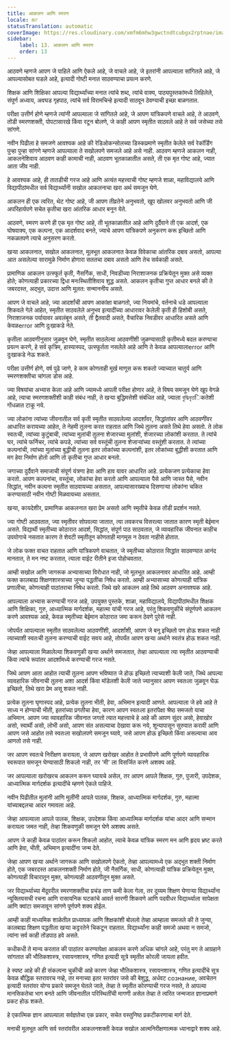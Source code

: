 ```yaml
---
title: आकलन आणि स्मरण
locale: mr
statusTranslation: automatic
coverImage: https://res.cloudinary.com/xmfm6mhw3gwctndtcubgx2rptnae/image/upload/v1740337243/small_cover_educacion_fundamental_a051170f1c.webp
sidebar:
    label: 13. आकलन आणि स्मरण
    order: 13
---
```

आठवणे म्हणजे आपण जे पाहिले आणि ऐकले आहे, जे वाचले आहे, जे इतरांनी आपल्याला सांगितले आहे, जे आपल्यासोबत घडले आहे, इत्यादी गोष्टी मनात साठवण्याचा प्रयत्न करणे.

शिक्षक आणि शिक्षिका आपल्या विद्यार्थ्यांच्या मनात त्यांचे शब्द, त्यांचे वाक्य, पाठ्यपुस्तकांमध्ये लिहिलेले, संपूर्ण अध्याय, अवघड गृहपाठ, त्यांचे सर्व विरामचिन्हे इत्यादी साठवून ठेवण्याची इच्छा बाळगतात.

परीक्षा उत्तीर्ण होणे म्हणजे त्यांनी आपल्याला जे सांगितले आहे, जे आपण यांत्रिकपणे वाचले आहे, ते आठवणे, तोंडी स्मरणशक्ती, पोपटासारखे किंवा रटून बोलणे, जे काही आपण स्मृतीत साठवले आहे ते सर्व जसेच्या तसे सांगणे.

नवीन पिढीला हे समजणे आवश्यक आहे की रेडिओकन्सोलच्या डिस्कप्रमाणे स्मृतीत केलेले सर्व रेकॉर्डिंग पुन्हा पुन्हा सांगणे म्हणजे आपल्याला ते सखोलपणे समजले आहे असे नाही. आठवण म्हणजे आकलन नाही, आकलनेशिवाय आठवण काही कामाची नाही, आठवण भूतकाळातील असते, ती एक मृत गोष्ट आहे, ज्यात आता जीव नाही.

हे आवश्यक आहे, ही तातडीची गरज आहे आणि अत्यंत महत्त्वाची गोष्ट म्हणजे शाळा, महाविद्यालये आणि विद्यापीठांमधील सर्व विद्यार्थ्यांनी सखोल आकलनाचा खरा अर्थ समजून घेणे.

आकलन ही एक त्वरित, थेट गोष्ट आहे, जी आपण तीव्रतेने अनुभवतो, खूप खोलवर अनुभवतो आणि जी अपरिहार्यपणे सचेत कृतीचा खरा आंतरिक आधार बनून येते.

आठवणे, स्मरण करणे ही एक मृत गोष्ट आहे, ती भूतकाळातील आहे आणि दुर्दैवाने ती एक आदर्श, एक घोषवाक्य, एक कल्पना, एक आदर्शवाद बनते, ज्याचे आपण यांत्रिकपणे अनुकरण करू इच्छितो आणि नकळतपणे त्याचे अनुसरण करतो.

खऱ्या आकलनात, सखोल आकलनात, मूलभूत आकलनात केवळ विवेकाचा आंतरिक दबाव असतो, आपल्या आत असलेल्या सारामुळे निर्माण होणारा सततचा दबाव असतो आणि तेच सर्वकाही असते.

प्रामाणिक आकलन उत्स्फूर्त कृती, नैसर्गिक, साधी, निवडीच्या निराशाजनक प्रक्रियेतून मुक्त असे व्यक्त होते; कोणत्याही प्रकारच्या द्विधा मनःस्थितीशिवाय शुद्ध असते. आकलन कृतीचा गुप्त आधार बनले की ते जबरदस्त, अद्भुत, उदात्त आणि मूलत: सन्माननीय असते.

आपण जे वाचले आहे, ज्या आदर्शांची आपण आकांक्षा बाळगतो, ज्या नियमांचे, वर्तनाचे धडे आपल्याला शिकवले गेले आहेत, स्मृतीत साठवलेले अनुभव इत्यादींच्या आधारावर केलेली कृती ही हिशोबी असते, निराशाजनक पर्यायावर अवलंबून असते, ती द्वैतवादी असते, वैचारिक निवडीवर आधारित असते आणि केवळerror आणि दुःखाकडे नेते.

कृतीला आठवणीनुसार जुळवून घेणे, स्मृतीत साठलेल्या आठवणींशी जुळण्यासाठी कृतीमध्ये बदल करण्याचा प्रयत्न करणे, हे सर्व कृत्रिम, हास्यास्पद, उत्स्फूर्तता नसलेले आहे आणि ते केवळ आपल्यालाerror आणि दुःखाकडे नेऊ शकते.

परीक्षा उत्तीर्ण होणे, वर्ष पुढे जाणे, हे काम कोणताही मूर्ख माणूस करू शकतो ज्याच्यात चातुर्य आणि स्मरणशक्तीचा चांगला डोस आहे.

ज्या विषयांचा अभ्यास केला आहे आणि ज्यामध्ये आपली परीक्षा होणार आहे, ते विषय समजून घेणे खूप वेगळे आहे, त्याचा स्मरणशक्तीशी काही संबंध नाही, ते खऱ्या बुद्धिमत्तेशी संबंधित आहे, ज्याला বুদ্ধিবৃত্তिकतेशी गोंधळात टाकू नये.

ज्या लोकांना त्यांच्या जीवनातील सर्व कृती स्मृतीत साठवलेल्या आदर्शांवर, सिद्धांतांवर आणि आठवणींवर आधारित करायच्या आहेत, ते नेहमी तुलना करत राहतात आणि जिथे तुलना असते तिथे हेवा असतो. ते लोक स्वतःची, त्यांच्या कुटुंबाची, त्यांच्या मुलांची तुलना शेजारच्या मुलांशी, शेजारच्या लोकांशी करतात. ते त्यांचे घर, त्यांचे फर्निचर, त्यांचे कपडे, त्यांच्या सर्व वस्तूंची तुलना शेजाऱ्यांच्या वस्तूंशी करतात. ते त्यांच्या कल्पनांची, त्यांच्या मुलांच्या बुद्धीची तुलना इतर लोकांच्या कल्पनांशी, इतर लोकांच्या बुद्धीशी करतात आणि मग हेवा निर्माण होतो आणि तो कृतीचा गुप्त आधार बनतो.

जगाच्या दुर्दैवाने समाजाची संपूर्ण यंत्रणा हेवा आणि हाव यावर आधारित आहे. प्रत्येकजण प्रत्येकाचा हेवा करतो. आपण कल्पनांचा, वस्तूंचा, लोकांचा हेवा करतो आणि आपल्याला पैसे आणि जास्त पैसे, नवीन सिद्धांत, नवीन कल्पना स्मृतीत साठवायच्या असतात, आपल्यासारख्याच दिसणाऱ्या लोकांना चकित करण्यासाठी नवीन गोष्टी मिळवायच्या असतात.

खऱ्या, कायदेशीर, प्रामाणिक आकलनात खरा प्रेम असतो आणि स्मृतीचे केवळ तोंडी प्रदर्शन नसते.

ज्या गोष्टी आठवतात, ज्या स्मृतीवर सोपवल्या जातात, त्या लवकरच विसरल्या जातात कारण स्मृती बेईमान असते. विद्यार्थी स्मृतीच्या कोठारात आदर्श, सिद्धांत, संपूर्ण पाठ साठवतात, जे व्यावहारिक जीवनात काहीच उपयोगाचे नसतात कारण ते शेवटी स्मृतीतून कोणताही मागमूस न ठेवता नाहीसे होतात.

जे लोक फक्त वाचत राहतात आणि यांत्रिकपणे वाचतात, जे स्मृतीच्या कोठारात सिद्धांत साठवण्यात आनंद मानतात, ते मन नष्ट करतात, त्याला वाईट रीतीने इजा पोहोचवतात.

आम्ही सखोल आणि जागरूक अभ्यासाच्या विरोधात नाही, जो मूलभूत आकलनावर आधारित आहे. आम्ही फक्त कालबाह्य शिक्षणशास्त्राच्या जुन्या पद्धतींचा निषेध करतो. आम्ही अभ्यासाच्या कोणत्याही यांत्रिक प्रणालीचा, कोणत्याही पाठांतराचा निषेध करतो. जिथे खरे आकलन आहे तिथे आठवण अनावश्यक आहे.

आपल्याला अभ्यास करण्याची गरज आहे, उपयुक्त पुस्तके, शाळा, महाविद्यालये, विद्यापीठांमधील शिक्षक आणि शिक्षिका, गुरु, आध्यात्मिक मार्गदर्शक, महात्मा यांची गरज आहे, परंतु शिकवणुकींचे संपूर्णपणे आकलन करणे आवश्यक आहे, केवळ स्मृतीच्या बेईमान कोठारात जमा करून ठेवणे पुरेसे नाही.

जोपर्यंत आपल्याला स्मृतीत साठवलेल्या आठवणींशी, आदर्शांशी, आपण जे बनू इच्छितो पण होऊ शकत नाही त्याच्याशी स्वतःची तुलना करण्याची वाईट सवय आहे, तोपर्यंत आपण खऱ्या अर्थाने स्वतंत्र होऊ शकत नाही.

जेव्हा आपल्याला मिळालेल्या शिकवणुकी खऱ्या अर्थाने समजतात, तेव्हा आपल्याला त्या स्मृतीत आठवण्याची किंवा त्यांचे रूपांतर आदर्शांमध्ये करण्याची गरज नसते.

जिथे आपण आता आहोत त्याची तुलना आपण भविष्यात जे होऊ इच्छितो त्याच्याशी केली जाते, जिथे आपल्या व्यावहारिक जीवनाची तुलना अशा आदर्श किंवा मॉडेलशी केली जाते ज्यानुसार आपण स्वतःला जुळवून घेऊ इच्छितो, तिथे खरा प्रेम असू शकत नाही.

प्रत्येक तुलना घृणास्पद आहे, प्रत्येक तुलना भीती, हेवा, अभिमान इत्यादी आणते. आपल्याला जे हवे आहे ते साध्य न होण्याची भीती, इतरांच्या प्रगतीचा हेवा, कारण आपण स्वतःला इतरांपेक्षा श्रेष्ठ समजतो याचा अभिमान. आपण ज्या व्यावहारिक जीवनात जगतो त्यात महत्त्वाचे हे आहे की आपण सुंदर असो, हेवाखोर असो, स्वार्थी असो, लोभी असो, आपण संत असल्याचा देखावा करू नये, शून्यापासून सुरुवात करावी आणि आपण जसे आहोत तसे स्वतःला सखोलपणे समजून घ्यावे, जसे आपण होऊ इच्छितो किंवा असल्याचा आव आणतो तसे नाही.

जर आपण स्वतःचे निरीक्षण करायला, जे आपण खरोखर आहोत ते प्रभावीपणे आणि पूर्णपणे व्यावहारिक स्वरूपात समजून घेण्यासाठी शिकलो नाही, तर 'मी' ला विसर्जित करणे अशक्य आहे.

जर आपल्याला खरोखरच आकलन करून घ्यायचे असेल, तर आपण आपले शिक्षक, गुरु, पुजारी, उपदेशक, आध्यात्मिक मार्गदर्शक इत्यादींचे म्हणणे ऐकले पाहिजे.

नवीन पिढीतील मुलांनी आणि मुलींनी आपले पालक, शिक्षक, आध्यात्मिक मार्गदर्शक, गुरु, महात्मा यांच्याबद्दलचा आदर गमावला आहे.

जेव्हा आपल्याला आपले पालक, शिक्षक, उपदेशक किंवा आध्यात्मिक मार्गदर्शक यांचा आदर आणि सन्मान करायला जमत नाही, तेव्हा शिकवणुकी समजून घेणे अशक्य असते.

आपण जे काही केवळ पाठांतर करून शिकलो आहोत, त्याचे केवळ यांत्रिक स्मरण मन आणि हृदय भ्रष्ट करते आणि हेवा, भीती, अभिमान इत्यादींना जन्म देते.

जेव्हा आपण खऱ्या अर्थाने जागरूक आणि सखोलपणे ऐकतो, तेव्हा आपल्यामध्ये एक अद्भुत शक्ती निर्माण होते, एक जबरदस्त आकलनशक्ती निर्माण होते, जी नैसर्गिक, साधी, कोणत्याही यांत्रिक प्रक्रियेतून मुक्त, कोणत्याही विचारातून मुक्त, कोणत्याही आठवणीतून मुक्त असते.

जर विद्यार्थ्याच्या मेंदूवरील स्मरणशक्तीचा प्रचंड ताण कमी केला गेला, तर दुय्यम शिक्षण घेणाऱ्या विद्यार्थ्यांना न्यूक्लियसची रचना आणि रासायनिक घटकांचे आवर्त सारणी शिकवणे आणि पदवीधर विद्यार्थ्याला सापेक्षता आणि क्वांटा समजावून सांगणे पूर्णपणे शक्य होईल.

आम्ही काही माध्यमिक शाळेतील प्राध्यापक आणि शिक्षकांशी बोललो तेव्हा आम्हाला समजले की ते जुन्या, कालबाह्य शिक्षण पद्धतीला खऱ्या कट्टरतेने चिकटून राहतात. विद्यार्थ्यांना काही समजो अथवा न समजो, त्यांना सर्व काही तोंडपाठ हवे असते.

कधीकधी ते मान्य करतात की पाठांतर करण्यापेक्षा आकलन करणे अधिक चांगले आहे, परंतु मग ते आग्रहाने सांगतात की भौतिकशास्त्र, रसायनशास्त्र, गणित इत्यादी सूत्रे स्मृतीत कोरली जायला हवीत.

हे स्पष्ट आहे की ही संकल्पना चुकीची आहे कारण जेव्हा भौतिकशास्त्र, रसायनशास्त्र, गणित इत्यादींचे सूत्र केवळ बौद्धिक स्तरावरच नव्हे, तर मनाच्या इतर स्तरांवर जसे की बेशुद्ध, अर्धवट сознание, अवचेतन इत्यादी स्तरांवर योग्य प्रकारे समजून घेतले जाते, तेव्हा ते स्मृतीत कोरण्याची गरज नसते, ते आपल्या मानसिकतेचा भाग बनते आणि जीवनातील परिस्थितींची मागणी असेल तेव्हा ते त्वरित जन्मजात ज्ञानाप्रमाणे प्रकट होऊ शकते.

हे एकात्मिक ज्ञान आपल्याला सर्वज्ञतेचा एक प्रकार, सचेत वस्तुनिष्ठ प्रकटीकरणाचा मार्ग देते.

मनाची मूलभूत आणि सर्व स्तरांवरील आकलनशक्ती केवळ सखोल आत्मनिरीक्षणात्मक ध्यानाद्वारे शक्य आहे.


